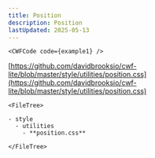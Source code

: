 ```yaml
---
title: Position
description: Position
lastUpdated: 2025-05-13
---
```




<Tabs>
  <TabItem label="Overview" icon="puzzle">

    <CWFCode code={example1} />
  </TabItem>
  <TabItem label="Files" icon="list-format">

  [https://github.com/davidbrooksio/cwf-lite/blob/master/style/utilities/position.css](https://github.com/davidbrooksio/cwf-lite/blob/master/style/utilities/position.css)
  
    <FileTree>

    - style
      - utilities
        - **position.css**

    </FileTree>
  </TabItem>
  <TabItem label="Stylesheet" icon="open-book">
    <Code code={cssExample} lang="css" />
  </TabItem>
</Tabs>